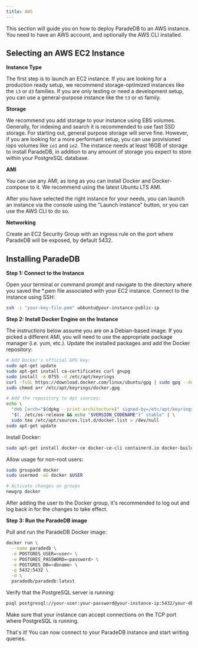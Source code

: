```yaml
---
title: AWS
---
```


This section will guide you on how to deploy ParadeDB to an AWS instance. You need to have an AWS account, and optionally the AWS CLI installed.

## Selecting an AWS EC2 Instance

**Instance Type**

The first step is to launch an EC2 instance. If you are looking for a production ready setup, we recommend storage-optimized instances like the `i3` or `d3` families.
If you are only testing or need a development setup, you can use a general-purpose instance like the `t3` or `m5` family.

**Storage**

We recommend you add storage to your instance using EBS volumes. Generally, for indexing and search it is recommended to use fast SSD storage. For starting
out, general purpose storage will serve fine. However, if you are looking for a more performant setup, you can use provisioned iops volumes like `io1` and `io2`. The instance
needs at least 16GB of storage to install ParadeDB, in addition to any amount of storage you expect to store within your PostgreSQL database.

**AMI**

You can use any AMI, as long as you can install Docker and Docker-compose to it. We recommend using the latest Ubuntu LTS AMI.

After you have selected the right instance for your needs, you can launch an instance via the console using the "Launch instance" button,
or you can use the AWS CLI to do so.

**Networking**

Create an EC2 Security Group with an ingress rule on the port where ParadeDB will be exposed, by default 5432.

## Installing ParadeDB

**Step 1: Connect to the Instance**

Open your terminal or command prompt and navigate to the directory where you saved the \*.pem file associated with your EC2 instance.
Connect to the instance using SSH:

```bash
ssh -i "your-key-file.pem" ubbuntu@your-instance-public-ip
```

**Step 2: Install Docker Engine on the Instance**

The instructions below assume you are on a Debian-based image. If you picked a different AMI, you will need to use the appropriate package manager (i.e. yum, etc.).
Update the installed packages and add the Docker repository:

```bash
# Add Docker's official GPG key:
sudo apt-get update
sudo apt-get install ca-certificates curl gnupg
sudo install -m 0755 -d /etc/apt/keyrings
curl -fsSL https://download.docker.com/linux/ubuntu/gpg | sudo gpg --dearmor -o /etc/apt/keyrings/docker.gpg
sudo chmod a+r /etc/apt/keyrings/docker.gpg

# Add the repository to Apt sources:
echo \
  "deb [arch="$(dpkg --print-architecture)" signed-by=/etc/apt/keyrings/docker.gpg] https://download.docker.com/linux/ubuntu \
  "$(. /etc/os-release && echo "$VERSION_CODENAME")" stable" | \
  sudo tee /etc/apt/sources.list.d/docker.list > /dev/null
sudo apt-get update
```

Install Docker:

```bash
sudo apt-get install docker-ce docker-ce-cli containerd.io docker-buildx-plugin docker-compose-plugin
```

Allow usage for non-root users:

```bash
sudo groupadd docker
sudo usermod -aG docker $USER

# Activate changes on groups
newgrp docker
```

<Note>
  After adding the user to the Docker group, it's recommended to log out and log
  back in for the changes to take effect.
</Note>

**Step 3: Run the ParadeDB image**

Pull and run the ParadeDB Docker image:

```bash
docker run \
  --name paradedb \
  -e POSTGRES_USER=<user> \
  -e POSTGRES_PASSWORD=<password> \
  -e POSTGRES_DB=<dbname> \
  -p 5432:5432 \
  -d \
  paradedb/paradedb:latest
```

Verify that the PostgreSQL server is running:

```bash
psql postgresql://your-user:your-password@your-instance-ip:5432/your-db
```

Make sure that your instance can accept connections on the TCP port where PostgreSQL is running.

That's it! You can now connect to your ParadeDB instance and start writing queries.
